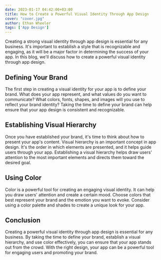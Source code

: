```yaml
---
date: 2023-01-17 04:42:00+03:00
title: How to Create a Powerful Visual Identity Through App Design
cover: "cover.jpg"
author: Ethan Wheeler
tags: ['App Design']
---
```


Creating a strong visual identity through app design is essential for any business. It's important to establish a style that is recognizable and engaging, as it will be a major factor in determining the success of your app. In this blog, we'll discuss how to create a powerful visual identity through app design.

## Defining Your Brand

The first step in creating a visual identity for your app is to define your brand. What does your app represent, and what values do you want to communicate? What colors, fonts, shapes, and images will you use to reflect your brand identity? Taking the time to define your brand can help ensure that your app design is consistent and recognizable.

## Establishing Visual Hierarchy

Once you have established your brand, it's time to think about how to present your app's content. Visual hierarchy is an important concept in app design. It's the order in which elements are presented, and it helps guide users through your app. Establishing a visual hierarchy helps draw users' attention to the most important elements and directs them toward the desired goal.

## Using Color

Color is a powerful tool for creating an engaging visual identity. It can help you draw users' attention and create a certain mood. Choose colors that best represent your brand and the emotion you want to evoke. Consider using a color palette and shades to create a unique look for your app.

## Conclusion

Creating a powerful visual identity through app design is essential for any business. By taking the
time to define your brand, establish a visual hierarchy, and use color effectively, you can ensure
that your app stands out from the crowd. With the right design, your app can be a powerful tool for
engaging users and promoting your brand.
